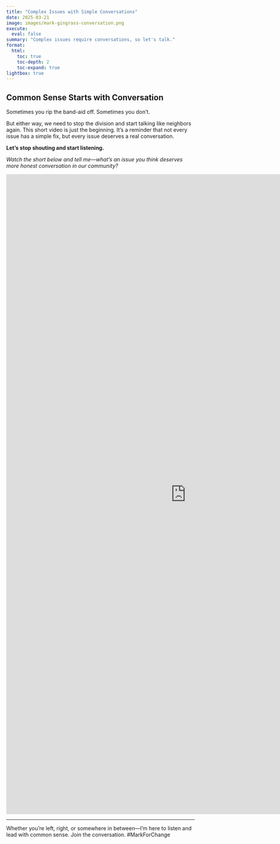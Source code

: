 ```yaml
---
title: "Complex Issues with Simple Conversations"
date: 2025-03-21
image: images/mark-gingrass-conversation.png
execute:
  eval: false
summary: "Complex issues require conversations, so let's talk."
format:
  html:
    toc: true
    toc-depth: 2
    toc-expand: true
lightbox: true
---
```


## Common Sense Starts with Conversation

Sometimes you rip the band-aid off. Sometimes you don’t.

But either way, we need to stop the division and start talking like neighbors again. This short video is just the beginning. It's a reminder that not every issue has a simple fix, but every issue deserves a real conversation.

**Let’s stop shouting and start listening.**

*Watch the short below and tell me—what’s an issue you think deserves more honest conversation in our community?*

```{=html}
<html>
<head>
<style>
  /* Make the iframe responsive for 9:16 vertical aspect ratio */
  .video-container {
    position: relative;
    width: 100vw; /* Full viewport width */
    height: 177.78vw; /* 9:16 aspect ratio (height = width * 16 / 9) */
    max-height: 100vh; /* Prevent from exceeding screen height */
    overflow: hidden;
  }

  .video-container iframe {
    position: absolute;
    width: 100%;
    height: 100%;
    border: 0;
  }
</style>
</head>
<body>

<div class="video-container">
  <iframe src="https://www.youtube.com/embed/Io3_Wrf6hvk" 
          title="YouTube Short" 
          frameborder="0" 
          allow="accelerometer; autoplay; clipboard-write; encrypted-media; gyroscope; picture-in-picture; web-share" 
          referrerpolicy="strict-origin-when-cross-origin" 
          allowfullscreen>
  </iframe>
</div>

</body>
</html>
```

------------------------------------------------------------------------

Whether you're left, right, or somewhere in between—I'm here to listen and lead with common sense. Join the conversation. #MarkForChange
